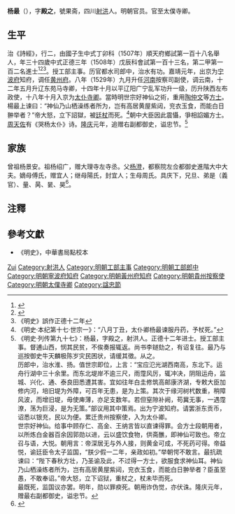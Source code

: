 {{明清人物信息框
| 姓名 = 杨最
| 原名 =
| 圖片名稱= 
| 圖片大小 =
| 圖片說明 = 
| 最高職務 =
| 國家 = 大明 
| 爵位 =
| 籍貫 = [[四川|四川]][[潼川州|潼川州]][[射洪縣|射洪縣]]
| 族裔 = 
| 字號 = 
| 諡號 =忠節
| 出生日期 = 七月二十二日
| 出生地點 = 
| 逝世日期 = 嘉靖十九年八月丁丑
| 逝世地點 =
| 墓葬 =
| 配偶 = 娶李氏
| 親屬 = 
| 出身 =
* 正德二年丁卯科舉人
* 正德三年戊辰科進士
| 經歷 =
| 著作 = 
}}'''杨最'''（{{bd|1475年||1540年||Yang楊}}），字'''殿之'''，號果斋，四川[[射洪|射洪]]人。明朝官员。官至太僕寺卿。

== 生平 ==
治《詩經》，行二，由國子生中式丁卯科（1507年）順天府鄉試第一百十八名舉人，年三十四歲中式正德三年（1508年）戊辰科會試第一百十三名，第二甲第一百二名進士<ref>{{Cite book|title=《皇明贡举考》卷五|last=（明）[[张朝瑞|张朝瑞]]|first=|publisher=《续修四库全书》史部第828册|year=|isbn=|location=|pages=}}</ref><ref>{{Cite book|title=贡举志五种 上|last=鲁小俊，江俊伟著|first=|publisher=武汉：武汉大学出版社|year=2009|isbn=978-7-307-07043-1|location=|pages=}}</ref><ref>《明史》誤作正德十二年</ref>。授工部主事。历官都水司郎中，治水有功。嘉靖元年，出京为[[宁波府|宁波府]]知府，调任[[黄州府|黄州府]]。八年（1529年）九月升任[[河南|河南]]按察司副使，调云南，十二年五月升辽东苑马寺卿，十四年十月以平辽阳广宁乱军功升一级，历升陕西左布政使，十八年十月入京为[[太仆寺卿|太仆寺卿]]。當時明世宗好神仙之術，重用[[陶仲文|陶仲文]]等[[方士|方士]]。楊最上谏曰：“神仙乃山栖澡练者所为，岂有高居黄屋紫闼，兖衣玉食，而能白日翀举者？”帝大怒，立下詔獄，被[[廷杖|廷杖]]而死。<ref>《明史·本纪第十七·世宗一》：“八月丁丑，太仆卿杨最谏服丹药，予杖死。”</ref>朝中大臣因此震懾，爭相諂媚方士。[[周天佐|周天佐]]有《哭杨太仆》诗。[[隆庆_(明)|隆庆]]元年，追赠右副都御史，谥忠节。<ref>《明史·列传第九十七》：杨最，字殿之，射洪人。正德十二年进士。授工部主事。督逋山西，悯其民贫，不俟奏报辄返。尚书李鐩劾之，有诏复往。最乃与巡按御史牛天麟极陈岁灾民困状，请缓其徵。从之。<br>历郎中，治水淮、扬。值世宗即位，上言：“宝应氾光湖西南高，东北下。运舟行湖中三十余里。而东北堤岸不逾三尺，雨霪风厉，辄冲决，阴阻运舟，监城、兴化、通、泰良田悉遭其害。宜如往年白圭修筑高邮康济湖，专敕大臣加修内河，培旧堤为外障，可百年无患，是为上策。其次于缘河树杙数重，稍障风波，而增旧堤，毋使庳薄，亦足支数年。若但窒隙补阙，苟冀无事，一遇霪潦，荡为巨浸，是为无策。”部议用其中策焉。出为宁波知府。请罢浙东贡币，诏悉以银充，民以为便。累迁贵州按察使，入为太仆卿。<br>世宗好神仙。给事中顾存仁、高金、王纳言皆以直谏得罪。会方士段朝用者，以所炼白金器百余因郭勋以进，云以盛饮食物，供斋醮，即神仙可致也。帝立召与语，大悦。朝用言：帝深居无与外人接，则黄金可成，不死药可得。帝益悦，谕廷臣令太子监国，“朕少假一二年，亲政如初。”举朝愕不敢言。最抗疏谏曰：“陛下春秋方壮，乃圣谕及此，不过得一方士，欲服食求神仙耳。神仙乃山栖澡练者所为，岂有高居黄屋紫闼，兖衣玉食，而能白日翀举者？臣虽至愚，不敢奉诏。”帝大怒，立下诏狱，重杖之，杖未毕而死。<br>最既死，监国议亦罢。明年，勋以罪瘐死。朝用诈伪觉，亦伏诛。隆庆元年，赠最右副都御史，谥忠节。</ref>

==家族== 
曾祖杨景安。祖杨绍广，赠大理寺左寺丞。父[[杨澄|杨澄]]，都察院左佥都御史進階大中大夫。嫡母傅氏，赠宜人；继母陽氏，封宜人；生母周氏。具庆下，兄旦、弟是（義官）、量、昺、𣆂、昊<ref>{{Cite book|title=天一阁藏明代科举录选刊 登科录 点校本|last=龚延明主编|first=|publisher=宁波出版社|year=2016|isbn=978-7-5526-2320-8|location=宁波|pages=|quote=《天一閣藏明代科舉錄選刊.登科錄》之《正德三年戊辰科進士登科録》}}</ref>。

== 注釋 ==
{{reflist}}

==參考文獻==
*《明史》，中華書局點校本

{{start box}}
{{s-off}}
{{s-before|[[劉友仁|劉友仁]]}}
{{s-title|明朝黃州府知府|嘉靖年間}}
{{s-after|[[吳淮|吳淮]]}}
{{end box}}

{{正德三年戊辰科殿試金榜}}

{{Authority control}}

{{DEFAULTSORT:Yang杨}}
[[Category:楊姓|Zui]]
[[Category:射洪人|Category:射洪人]]
[[Category:明朝工部主事|Category:明朝工部主事]]
[[Category:明朝工部郎中|Category:明朝工部郎中]]
[[Category:明朝寧波府知府|Category:明朝寧波府知府]]
[[Category:明朝黃州府知府|Category:明朝黃州府知府]]
[[Category:明朝貴州按察使|Category:明朝貴州按察使]]
[[Category:明朝太僕寺卿|Category:明朝太僕寺卿]]
[[Category:諡忠節|Category:諡忠節]]